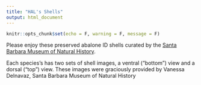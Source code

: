 ```yaml
---
title: "HAL's Shells"
output: html_document
---
```


```r
knitr::opts_chunk$set(echo = F, warning = F, message = F)
```

Please enjoy these preserved abalone ID shells curated by the [Santa Barbara Museum of Natural History](https://www.sbnature.org/){target="_blank"}. 

Each species's has two sets of shell images, a ventral ("bottom") view and a dorsal ("top") view. These images were graciously provided by Vanessa Delnavaz, Santa Barbara Museum of Natural History




